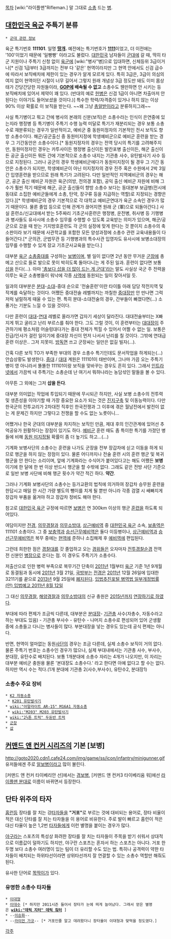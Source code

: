 [[목차]]
[wiki:"라이플맨"Rifleman.] 말 그대로 [[소총]] 드는 [[병]].

== [[대한민국 육군]] 주특기 분류 ==

 * [[군대 관련 정보]]

육군 특기번호 '''111101'''. 일명 '''[[땅개]].''' 예전에는 특기번호가 '''[[1111]]'''이었고, 더 이전에는 '100'이었기 때문에 '일빵빵' 이라고도 불렀다. [[대한민국]] 남자들이 [[군대]]에 갈 때, 딱히 타군 지원이나 주특기 신청 없이 [[육군]]에 [wiki:"병사"병]으로 입대하면, 신체등위 3급이거나[* 신검 1급부터 3급까지는 전부 다 '같은' 현역이라지만 그 현역 안에서도 신검 급수에 따라서 보직배치에 제한이 있는 경우가 알게 모르게 있다. 특히 3급은, 3급이 의심의 여지 없이 현역이던 시절이 너무 길어서 그렇지 원래 개념상 3급 정도만 돼도 이미 몸상태가 간당간당한 자원들이라, '''[[GOP]]에 배속될 수 없고''' 소총수도 웬만하면 안 시키는 등 보직배치에 있어서 제약이 꽤 있다. (반대의 예로 [[헌병]]은 신검 1급이 아니면 차출마저 안 된다는 이야기도 들어보셨을 것이다.)] 특수한 학력/자격증이 있거나 하지 않는 이상 90% 이상 확률로 이 보직을 받는다. ~~왜 그냥 [[총알받이]]라고 분류하지그래~~

사실 특기병이고 뭐고 간에 병사의 본래의 신분(보직)은 소총수라는 인식이 은연중에 있는지라 행정병 등 특기병이 주특기 수행 능력 미달로 특기가 재분리되는 경우 보통 소총수로 재분류되는 경우가 일반적이고, 예비군 중 동원미정자의 기본적인 전시 보직도 향방 소총수이다. 해군/공군출신 중 동원미지정에 학생예비군으로 예비군 훈련을 받는 경우 그 기간동안은 소총수이다.[* 동원지정자의 경우는 전역 당시의 특기를 고려해주지만, 동원미정자인 경우는 카투사이든 행정병 출신이든 발칸포병 출신이든, 해군 출신이든 공군 출신이든 뭐든 간에 기본적으로 소총수 내지는 기관총 사수, 유탄발사기 사수 등으로 지정된다. 그러나 공군의 경우 학생예비군에다가 동원미지정이 될 경우 그 기간 동안은 소총수가 되지만, 학생예비군이 아닌 미지정자의 경우 진주 혹은 수원에서 2박 3일간 입영훈련을 받으므로 원래 특기가 고려된다. 다만 일반적인 지역예비군의 경우는 해군, 공군 출신 예비군 자원은 육군(의방, 전의경 포함), 공익 출신 예비군 자원에 비해 그 수가 훨씬 적기 때문에 해군, 공군 출신들이 향방 소총수 보다는 동대본부 보급병(전시에 동대로 소집한 예비군들에게 소총, 탄약, 장구류 등을 지급하는 역할)로 지정되는 경향은 있다.][* 학생예비군의 경우 기본적으로 각 대학교 예비군연대가 육군 소속인 경우가 많기 때문이다. 물론 졸업 등으로 인해 관계가 끊어지면 원래 군 (軍)으로 되돌아간다.] 사실 훈련소/신교대에서 받는 5주짜리 기초군사훈련은 행정병, 운전병, 취사병 등 기행병과 병사들도 유사시에 소총수 임무를 수행할 수 있도록 교육받는 의미가 있으며, 해군/공군으로 갔을 때 받는 기지방호훈련도 각 군의 실정에 맞게 한다는 것 뿐이지 소총수의 축소판이라 보기 때문에 사관학교를 포함한 모든 양성과정에 소총수 관련 교육내용들이 다 들어간다.[* 군의관, 군법무관 등 기행병과의 특수사관 입영자도 유사시에 보병소대장의 임무를 수행할 수 있게 장교 기초군사교육을 받는다.]

대부분 [[육군]] [[소총]][[중대]]를 구성하는 [[보병]]이며, 별 일이 없다면 2년 동안 무거운 [[군장]]에 총 메고 산으로 들로 발으로 못이 박히도록 돌아다니는 게 주된 일과. 훈련이 없다면 보통 [[삽]]을 든다(...). 아마 [[군단병|'총보다 삽을 더 많이 드는 게 군대']]라는 말도 사실상 국군 주 전력을 이루는 육군 소총병들이 워낙에 각종 [[사역]]에 동원되는 일이 잦아서일 듯.

일과의 대부분은 [[분대]]-[[소대]]-중대 순으로 '전술훈련'이란 타이틀 아래 담당 작전지역 및 작계를 숙달하는 것이다. 어쨌든 중대전술 레벨까지는 까칠한 [[중대장]]만 안 만나면 그럭저럭 널럴하게 때울 수 있는 편. 특히 분대-소대전술의 경우, 간부들이 빠졌다면(...) 소풍가는 기분도 느낄 수 있을 것이다.

다만 훈련이 [[대대]]-[[연대]] 레벨로 올라가면 갑자기 세상이 달라진다. 대대전술부터는 X빠지게 뛰고 굴리고 난리 부르스를 춰야 한다. 그도 그럴 것이, 이 훈련부터는 [[대대장]]이 주관하기에 평소처럼 어슬렁대다가는 중대 전체가 찍힐 수 있어서 어쩔 수 없는 일. 보통은 진급/인사가 걸린 일이기에 중대장 자신이 먼저 나서서 난리를 칠 것이다. 그밖에 연대급 훈련 이상은.. 그저 지못미. [[방독면]] 쓰고 군장싸는 일만은 없길 빌자(…).

간혹 다른 보직 TO가 부족한 부대의 경우 소총수 특기인데도 문서작업을 하게되는(…) 안습상황도 발생한다. [[중대]] / [[대대]] 계원은 111101이 태반이며, 그나마 가끔 오는 주특기병이 영 아니라서 똘똘한 111101이랑 보직을 맞바꾸는 경우도 흔히 있다. 그래서 [[인트라넷]]에서 가끔씩 내 주특기는 소총순데 난 여기서 뭐하나라는 농담섞인 말들을 볼 수 있다.

아무튼 그 외에는 그저 '''삽을 든다'''.

대부분 의미없는 작업에 투입되기 때문에 무시되곤 하지만, 사실 보병 소총수의 전투력 및 생존성을 이야기할 때 가장 중요한 요소가 되는 것은 [[진지구축]] 및 이동능력이다. 다만 한국군의 전투교리가 2차대전 직후인 한국전쟁과 그 이후에 겪은 월남전에서 발전이 없는 게 문제긴 하지만 그렇다고 전쟁을 할 수도 없는 노릇이니...

어쨌거나 한국 군대의 대부분을 차지하는 보직인 만큼, 제대 후의 인간관계에 있어선 추억공유가 원활하다는 장점이 있기도 하다. [[예비군]] 훈련 때도 좀 특이한 특기를 가졌던 병들에 비해 [[동원 미지정]]될 확률이 좀 더 높기도 하고...(…)

기계화 보병사단의 소총수는 훈련을 나가도 군장을 전부 장갑차에 싣고 이동을 하게 되므로 행군을 하지 않는 장점이 있다. 물론 어디까지나 전술 훈련 시의 훈련 행군 및 복귀 행군을 안 한다는 소리이며, 앞에 기계화라는 수식어가 붙어있다고는 해도 어쨌든 '''보병'''이기에 한 달에 한 번 이상 반드시 행군을 할 수밖에 없다. 그래도 같은 전방 사단 기준으로 일반 보병 사단에 비해 행군 횟수가 약간 적긴 하다. '''약간'''.

그러나 기계화 보병사단의 소총수는 등가교환의 법칙에 의거하여 장갑차 승무원 훈련을 한답시고 매일 한 시간 가량 별도의 뺑이를 치게 될 뿐만 아니라 각종 검열 시 쌔빠지게 장갑차 부품을 옮겨야 하고 장갑차 정비도 해야 한다.

참고로 [[대한민국 육군]] 규정에 따르면 [[보병]]은 연 300km 이상의 행군 [[훈련]]을 하도록 되어있다.

여담이지만 [[전경]], [[의무경찰]]과 [[의무소방대]], [[상근예비역]] 중 [[대한민국 육군]] 소속, [[보충역]]은 111101 소총이다. 그 중 [[보충역]]과 [[승선근무예비역]]은 둘다 이등병이나, [[상근예비역]]과 [[승선근무예비역]]은 복무 중에는 [[현역]]에 준하나 소집해제 후 [[예비역]]에 편입된다. 

그런데 희한한 점은 [[경찰대]]를 갓 졸업하고 오는 [[경위]]들은 오자마자 [[전투경찰순경]] 전역 전 신분인 [[병장]]으로 온다는 점. 이 경우도 주특기가 소총수다.

저출산으로 인한 병력 부족으로 복무기간 단축이 [[2011년]] 1월부터 [[육군]] 기준 1년 9개월로 동결됨과 동시에 [[2011년]] 3월 21일, [[국방부]]는 [[전경]]은 [[2011년]] 12월 26일에 입대한 3211기를 끝으로 [[2013년]] 9월 25일에 [http://biz.heraldm.com/common/Detail.jsp?newsMLId=20111129000172 폐지][http://police.go.kr/ap/sub/com/com_04.jsp 된다]. [http://inglaw.moleg.go.kr/PS/lbicInfoR.do?topMn=02&lbicId=12948&dataType=LMPP 입법추진포털 병역법 일부개정법률(안) 입법예고 2011년 8월 12일]

그 대신 [[의무경찰]], [[해양경찰]]과 [[의무소방대]]의 신규 충원은 [[2015년]]까지 [http://news.naver.com/main/hotissue/read.nhn?mid=hot&sid1=100&gid=523808&cid=307136&iid=7176199&oid=001&aid=0004968732&ptype=011 연장하기로 하였다]. 

부대에 따라 편제가 조금씩 다른데, 대부분은 [[분대장]]- [[기관총]] 사수(자총수, 자동수라고하는 부대도 있음) - 기관총 부사수 - 유탄수 - 나머지 소총수로 편성되어 있어 군생활 중에 소총들고 다니는 병사들이 많다. 부분대장을 넣는 경우도 있는데  공식 편제는 아니다.

반면, 현역이 얼마없는 동원[[사단]]의 경우는 조금 다른데, 실제 소총수 보직이 거의 없다. 물론 주특기 번호는 소총수인 경우가 많으나, 실제 부대내에서는 기관총 사수, 부사수, 분대장, 유탄수로 배치된다. 보통 1개분대에 소총수 자리는 4개가 나오지만, 이 자리는 대부분 예비군 충원용 물론 '본대장도 소총수다.' 라고 한다면 아예 없다고 할 수는 없다. 하지만 역시 수는 적다.(1개 분대에 기관총 2(사수,부사수), 유탄수2, 분대장1)
=== 소총수 주요 장비 ===
 * [[K2 자동소총]]
  * [[K201 유탄발사기]]
 * [[wiki:"아말라이트 AR-15" M16A1 자동소총]]
  * [[wiki:"M203" M203 유탄발사기]]
 * [[wiki:"2½톤 트럭" 두돈반 트럭]]
 * [[군장]]
 * [[삽]]

== [[커맨드 앤 컨커 시리즈]]의 기본 [보병] ==
http://goto2020.cdn1.cafe24.com/img/game/ss/icon/infantry/minigunner.gif
유저들에겐 주로 [[알보병]]이라고 많이 불린다.

[커맨드 앤 컨커 타이베리안 선]에서는 [[경보병]], [커맨드 앤 컨커3 타이베리움 워]에선 [[라이플맨 분대]]로 이름이 바뀌면서 등장한다.

== 단타 위주의 타자 ==
[[홈런]]등 장타를 잘 치는 강[[타자]]들을 '''"거포"'''로 부르는 것에 대비되는 용어로, 장타 비율이 적은 대신 단타를 잘 치는 타자들을 이 용어로 비유한다. 주로 발이 빠르고 홈런이 적은 대신 타율이 높은 1,2번 [[타자]]들에게 이런 별명을 붙이는 경우가 많다.

[[야구]]라는 스포츠의 특성상 화려한 장타를 잘 치는 타자들이 주목을 받기 쉬워서 상대적으로 이름값이 덜하기도 하지만, 야구란 스포츠는 혼자서 하는 스포츠는 아니다. 거포 한 두명 보다 소총수 여러명이 있는 팀이 더 유리할 수도 있는 법. 특히나 공격력이 약한 타자들이 배치되는 하위타선이라면 상위타선까지 잘 연결할 수 있는 소총수 역할만 해줘도 된다.

유사한 단어로 [[똑딱이]]가 있다.

=== 유명한 소총수 타자들 ===
 * [[이대형]]
 * [[이대수]] [* 하지만 2011시즌 들어서 장타가 눈에 띄게 늘어났다. 그래서 얻은 별명은 '''[[wiki:"데릭 지터" 데릭 칰터]]''' ]
 * --[[이승화]]--
 * --[[라이언 가코]]-- [* 거포인줄 알고 데려왔더니 장타율이 이대형과 맞먹을 정도였다.]


[[각주]]
